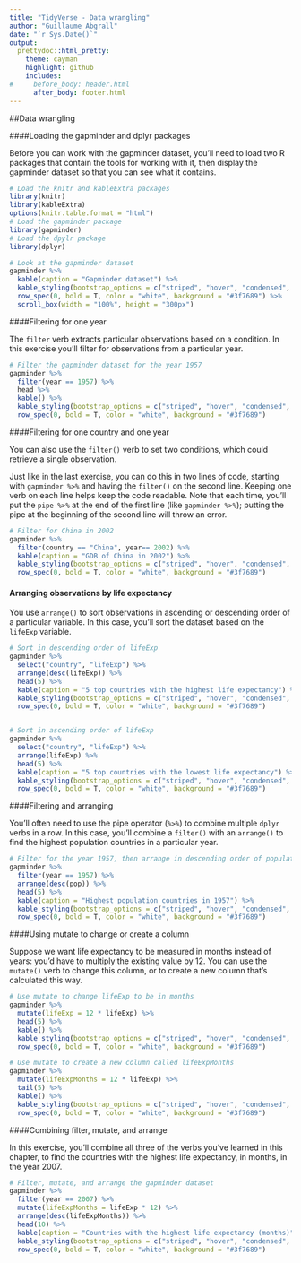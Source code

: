 ```yaml
---
title: "TidyVerse - Data wrangling"
author: "Guillaume Abgrall"
date: "`r Sys.Date()`"
output:
  prettydoc::html_pretty:
    theme: cayman
    highlight: github
    includes:
#     before_body: header.html
      after_body: footer.html
---
```


##Data wrangling 

####Loading the gapminder and dplyr packages  

Before you can work with the gapminder dataset, you'll need to load two R packages that contain the tools for working with it, then display the gapminder dataset so that you can see what it contains.  

```r
# Load the knitr and kableExtra packages
library(knitr)
library(kableExtra)
options(knitr.table.format = "html")
# Load the gapminder package
library(gapminder)
# Load the dpylr package
library(dplyr)
```


```r
# Look at the gapminder dataset
gapminder %>%
  kable(caption = "Gapminder dataset") %>%
  kable_styling(bootstrap_options = c("striped", "hover", "condensed", "responsive"), full_width = T, position = "left", , font_size = 11) %>%
  row_spec(0, bold = T, color = "white", background = "#3f7689") %>%
  scroll_box(width = "100%", height = "300px")
```


####Filtering for one year  

The `filter` verb extracts particular observations based on a condition. In this exercise you'll filter for observations from a particular year.  

```r
# Filter the gapminder dataset for the year 1957
gapminder %>%
  filter(year == 1957) %>% 
  head %>% 
  kable() %>%
  kable_styling(bootstrap_options = c("striped", "hover", "condensed", "responsive"), full_width = T, position = "left", , font_size = 11) %>%
  row_spec(0, bold = T, color = "white", background = "#3f7689")
```


####Filtering for one country and one year  

You can also use the `filter()` verb to set two conditions, which could retrieve a single observation.  

Just like in the last exercise, you can do this in two lines of code, starting with `gapminder %>%` and having the `filter()` on the second line. Keeping one verb on each line helps keep the code readable. Note that each time, you'll put the `pipe %>%` at the end of the first line (like `gapminder %>%`); putting the pipe at the beginning of the second line will throw an error.  

```r
# Filter for China in 2002
gapminder %>%
  filter(country == "China", year== 2002) %>% 
  kable(caption = "GDB of China in 2002") %>%
  kable_styling(bootstrap_options = c("striped", "hover", "condensed", "responsive"), full_width = T, position = "left", , font_size = 11) %>%
  row_spec(0, bold = T, color = "white", background = "#3f7689")
```


#### Arranging observations by life expectancy  

You use `arrange()` to sort observations in ascending or descending order of a particular variable. In this case, you'll sort the dataset based on the `lifeExp` variable.  

```r
# Sort in descending order of lifeExp
gapminder %>%
  select("country", "lifeExp") %>% 
  arrange(desc(lifeExp)) %>% 
  head(5) %>%
  kable(caption = "5 top countries with the highest life expectancy") %>%
  kable_styling(bootstrap_options = c("striped", "hover", "condensed", "responsive"), full_width = F, position = "left", , font_size = 11) %>%
  row_spec(0, bold = T, color = "white", background = "#3f7689")


# Sort in ascending order of lifeExp
gapminder %>%
  select("country", "lifeExp") %>% 
  arrange(lifeExp) %>% 
  head(5) %>%
  kable(caption = "5 top countries with the lowest life expectancy") %>%
  kable_styling(bootstrap_options = c("striped", "hover", "condensed", "responsive"), full_width = F, position = "left", , font_size = 11) %>%
  row_spec(0, bold = T, color = "white", background = "#3f7689")
```


####Filtering and arranging  

You'll often need to use the pipe operator (`%>%`) to combine multiple `dplyr` verbs in a row. In this case, you'll combine a `filter()` with an `arrange()` to find the highest population countries in a particular year.  

```r
# Filter for the year 1957, then arrange in descending order of population
gapminder %>%
  filter(year == 1957) %>%
  arrange(desc(pop)) %>%
  head(5) %>%
  kable(caption = "Highest population countries in 1957") %>%
  kable_styling(bootstrap_options = c("striped", "hover", "condensed", "responsive"), full_width = F, position = "left", font_size = 11) %>%
  row_spec(0, bold = T, color = "white", background = "#3f7689")
```


####Using mutate to change or create a column  

Suppose we want life expectancy to be measured in months instead of years: you'd have to multiply the existing value by 12. You can use the `mutate()` verb to change this column, or to create a new column that's calculated this way.  

```r
# Use mutate to change lifeExp to be in months
gapminder %>%
  mutate(lifeExp = 12 * lifeExp) %>%
  head(5) %>%
  kable() %>%
  kable_styling(bootstrap_options = c("striped", "hover", "condensed", "responsive"), full_width = T, position = "left", font_size = 11) %>%
  row_spec(0, bold = T, color = "white", background = "#3f7689")

# Use mutate to create a new column called lifeExpMonths
gapminder %>%
  mutate(lifeExpMonths = 12 * lifeExp) %>%
  tail(5) %>%
  kable() %>%
  kable_styling(bootstrap_options = c("striped", "hover", "condensed", "responsive"), full_width = T, position = "left", font_size = 11) %>%
  row_spec(0, bold = T, color = "white", background = "#3f7689")
```


####Combining filter, mutate, and arrange  

In this exercise, you'll combine all three of the verbs you've learned in this chapter, to find the countries with the highest life expectancy, in months, in the year 2007.  

```r
# Filter, mutate, and arrange the gapminder dataset
gapminder %>%
  filter(year == 2007) %>%
  mutate(lifeExpMonths = lifeExp * 12) %>%
  arrange(desc(lifeExpMonths)) %>%
  head(10) %>%
  kable(caption = "Countries with the highest life expectancy (months)") %>%
  kable_styling(bootstrap_options = c("striped", "hover", "condensed", "responsive"), full_width = T, position = "left", font_size = 11) %>%
  row_spec(0, bold = T, color = "white", background = "#3f7689")
```



